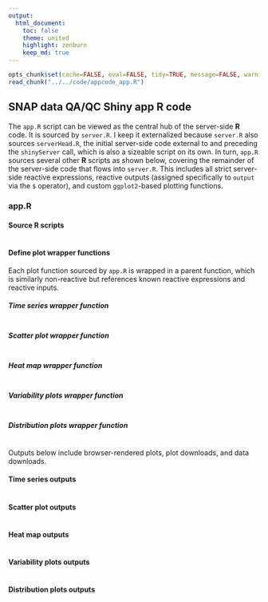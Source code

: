 ```yaml
---
output:
  html_document:
    toc: false
    theme: united
    highlight: zenburn
    keep_md: true
---
```


```r
opts_chunk$set(cache=FALSE, eval=FALSE, tidy=TRUE, message=FALSE, warning=FALSE)
read_chunk("../../code/appcode_app.R")
```

##
##
## SNAP data QA/QC Shiny app R code

The `app.R` script can be viewed as the central hub of the server-side **R** code.
It is sourced by `server.R`.
I keep it externalized because `server.R` also sources `serverHead.R`,
the initial server-side code external to and preceding the `shinyServer` call, which is also a sizeable script on its own.
In turn, `app.R` sources several other **R** scripts as shown below, covering the remainder of the server-side code that flows into `server.R`.
This includes all strict server-side reactive expressions, reactive outputs (assigned specifically to `output` via the `$` operator), and custom `ggplot2`-based plotting functions.

### app.R

#### Source R scripts

```r
```

#### Define plot wrapper functions

Each plot function sourced by `app.R` is wrapped in a parent function, which is similarly non-reactive but references known reactive expressions and reactive inputs.

##### Time series wrapper function

```r
```

##### Scatter plot wrapper function

```r
```

##### Heat map wrapper function

```r
```

##### Variability plots wrapper function

```r
```

##### Distribution plots wrapper function

```r
```

Outputs below include browser-rendered plots, plot downloads, and data downloads.

#### Time series outputs

```r
```

#### Scatter plot outputs

```r
```

#### Heat map outputs

```r
```

#### Variability plots outputs

```r
```

#### Distribution plots outputs

```r
```
